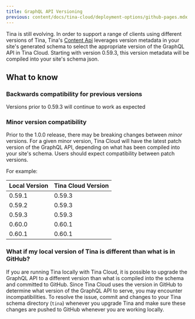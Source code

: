 ```yaml
---
title: GraphQL API Versioning
previous: content/docs/tina-cloud/deployment-options/github-pages.mdx
---
```


Tina is still evolving. In order to support a range of clients using different versions of Tina, Tina's [Content Api](../#content-api) leverages version metadata in your site's generated schema to select the appropriate version of the GraphQL API in Tina Cloud. Starting with version 0.59.3, this version metadata will be compiled into your site's schema json.

## What to know

### Backwards compatibility for previous versions

Versions prior to 0.59.3 will continue to work as expected

### Minor version compatibility

Prior to the 1.0.0 release, there may be breaking changes between _minor_ versions. For a given minor version, Tina Cloud will have the latest patch version of the GraphQL API, depending on what has been compiled into your site's schema. Users should expect compatibility between patch versions.

For example:

| Local Version | Tina Cloud Version |
| ------------- | ------------------ |
| 0.59.1        | 0.59.3             |
| 0.59.2        | 0.59.3             |
| 0.59.3        | 0.59.3             |
| 0.60.0        | 0.60.1             |
| 0.60.1        | 0.60.1             |

### What if my local version of Tina is different than what is in GitHub?

If you are running Tina locally with Tina Cloud, it is possible to upgrade the GraphQL API to a different version than what is compiled into the schema and committed to GitHub. Since Tina Cloud uses the version in GitHub to determine what version of the GraphQL API to serve, you may encounter incompatibilities. To resolve the issue, commit and changes to your Tina schema directory (`tina`) whenever you upgrade Tina and make sure these changes are pushed to GitHub whenever you are working locally.
